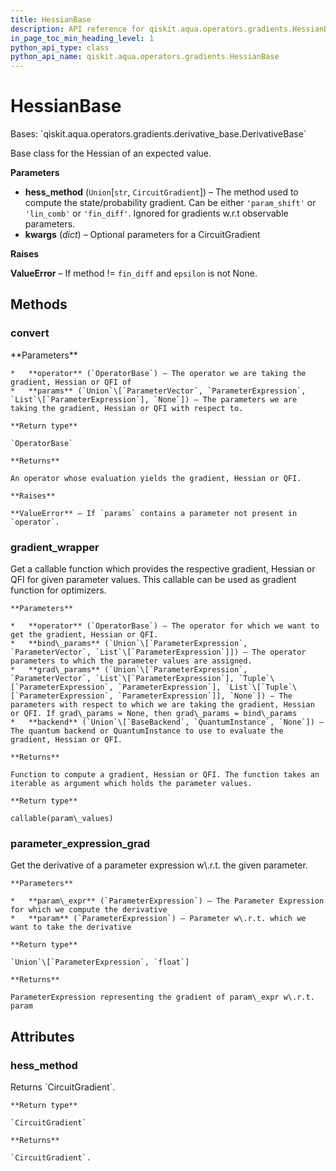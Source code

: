 ```yaml
---
title: HessianBase
description: API reference for qiskit.aqua.operators.gradients.HessianBase
in_page_toc_min_heading_level: 1
python_api_type: class
python_api_name: qiskit.aqua.operators.gradients.HessianBase
---
```


# HessianBase

<Class id="qiskit.aqua.operators.gradients.HessianBase" isDedicatedPage={true} github="https://github.com/qiskit-community/qiskit-aqua/tree/stable/0.9/qiskit/aqua/operators/gradients/hessian_base.py" signature="HessianBase(hess_method='param_shift', **kwargs)">
  Bases: `qiskit.aqua.operators.gradients.derivative_base.DerivativeBase`

  Base class for the Hessian of an expected value.

  **Parameters**

  *   **hess\_method** (`Union`\[`str`, `CircuitGradient`]) – The method used to compute the state/probability gradient. Can be either `'param_shift'` or `'lin_comb'` or `'fin_diff'`. Ignored for gradients w\.r.t observable parameters.
  *   **kwargs** (*dict*) – Optional parameters for a CircuitGradient

  **Raises**

  **ValueError** – If method != `fin_diff` and `epsilon` is not None.

  ## Methods

  ### convert

  <Function id="qiskit.aqua.operators.gradients.HessianBase.convert" name="convert" signature="abstract HessianBase.convert(operator, params=None)">
    **Parameters**

    *   **operator** (`OperatorBase`) – The operator we are taking the gradient, Hessian or QFI of
    *   **params** (`Union`\[`ParameterVector`, `ParameterExpression`, `List`\[`ParameterExpression`], `None`]) – The parameters we are taking the gradient, Hessian or QFI with respect to.

    **Return type**

    `OperatorBase`

    **Returns**

    An operator whose evaluation yields the gradient, Hessian or QFI.

    **Raises**

    **ValueError** – If `params` contains a parameter not present in `operator`.
  </Function>

  ### gradient\_wrapper

  <Function id="qiskit.aqua.operators.gradients.HessianBase.gradient_wrapper" name="gradient_wrapper" signature="HessianBase.gradient_wrapper(operator, bind_params, grad_params=None, backend=None)">
    Get a callable function which provides the respective gradient, Hessian or QFI for given parameter values. This callable can be used as gradient function for optimizers.

    **Parameters**

    *   **operator** (`OperatorBase`) – The operator for which we want to get the gradient, Hessian or QFI.
    *   **bind\_params** (`Union`\[`ParameterExpression`, `ParameterVector`, `List`\[`ParameterExpression`]]) – The operator parameters to which the parameter values are assigned.
    *   **grad\_params** (`Union`\[`ParameterExpression`, `ParameterVector`, `List`\[`ParameterExpression`], `Tuple`\[`ParameterExpression`, `ParameterExpression`], `List`\[`Tuple`\[`ParameterExpression`, `ParameterExpression`]], `None`]) – The parameters with respect to which we are taking the gradient, Hessian or QFI. If grad\_params = None, then grad\_params = bind\_params
    *   **backend** (`Union`\[`BaseBackend`, `QuantumInstance`, `None`]) – The quantum backend or QuantumInstance to use to evaluate the gradient, Hessian or QFI.

    **Returns**

    Function to compute a gradient, Hessian or QFI. The function takes an iterable as argument which holds the parameter values.

    **Return type**

    callable(param\_values)
  </Function>

  ### parameter\_expression\_grad

  <Function id="qiskit.aqua.operators.gradients.HessianBase.parameter_expression_grad" name="parameter_expression_grad" signature="static HessianBase.parameter_expression_grad(param_expr, param)">
    Get the derivative of a parameter expression w\.r.t. the given parameter.

    **Parameters**

    *   **param\_expr** (`ParameterExpression`) – The Parameter Expression for which we compute the derivative
    *   **param** (`ParameterExpression`) – Parameter w\.r.t. which we want to take the derivative

    **Return type**

    `Union`\[`ParameterExpression`, `float`]

    **Returns**

    ParameterExpression representing the gradient of param\_expr w\.r.t. param
  </Function>

  ## Attributes

  ### hess\_method

  <Attribute id="qiskit.aqua.operators.gradients.HessianBase.hess_method" name="hess_method">
    Returns `CircuitGradient`.

    **Return type**

    `CircuitGradient`

    **Returns**

    `CircuitGradient`.
  </Attribute>
</Class>

